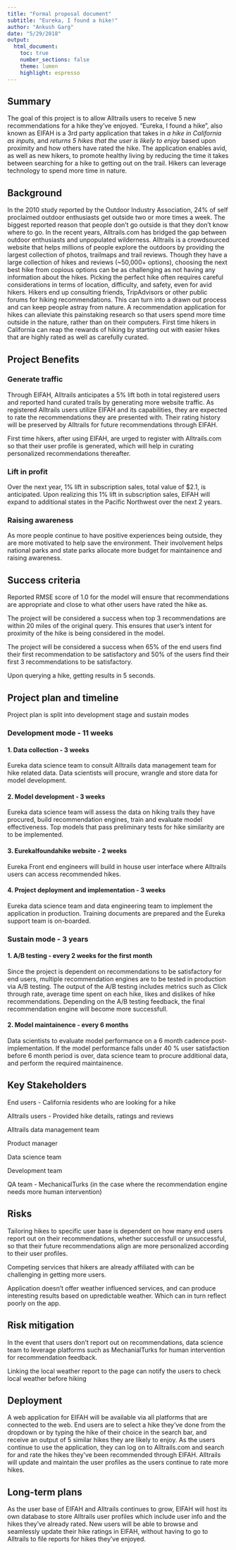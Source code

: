 ```yaml
---
title: "Formal proposal document"
subtitle: "Eureka, I found a hike!"
author: "Ankush Garg"
date: "5/29/2018"
output: 
  html_document:
    toc: true
    number_sections: false
    theme: lumen
    highlight: espresso
---
```


## Summary

The goal of this project is to allow Alltrails users to receive 5 new recommendations for a hike they've enjoyed. "Eureka, I found a hike", also known as EIFAH is a 3rd party application that takes in *a hike in California as inputs*, and *returns 5 hikes that the user is likely to enjoy* based upon proximity and how others have rated the hike. The application enables avid, as well as new hikers, to promote healthy living by reducing the time it takes between searching for a hike to getting out on the trail. Hikers can leverage technology to spend more time in nature. 

## Background

In the 2010 study reported by the Outdoor Industry Association, 24% of self proclaimed outdoor enthusiasts get outside two or more times a week. The biggest reported reason that people don't go outside is that they don't know where to go. In the recent years, Alltrails.com has bridged the gap between outdoor enthusiasts and unpopulated wilderness. Alltrails is a crowdsourced website that helps millions of people explore the outdoors by providing the largest collection of photos, trailmaps and trail reviews. Though they have a large collection of hikes and reviews (~50,000+ options), choosing the next best hike from copious options can be as challenging as not having any information about the hikes. Picking the perfect hike often requires careful considerations in terms of location, difficulty, and safety, even for avid hikers. Hikers end up consulting friends, TripAdvisors or other public forums for hiking recommendations. This can turn into a drawn out process and can keep people astray from nature. A recommendation application for hikes can alleviate this painstaking research so that users spend more time outside in the nature, rather than on their computers. First time hikers in California can reap the rewards of hiking by starting out with easier hikes that are highly rated as well as carefully curated. 

## Project Benefits 

### Generate traffic 

Through EIFAH, Alltrails anticipates a 5% lift both in total registered users and reported hand curated trails by generating more website traffic. As registered Alltrails users utilize EIFAH and its capabilities, they are expected to rate the recommendations they are presented with. Their rating history will be preserved by Alltrails for future recommendations through EIFAH. 

First time hikers, after using EIFAH, are urged to register with Alltrails.com so that their user profile is generated, which will help in curating personalized recommendations thereafter.  

### Lift in profit 

Over the next year, 1% lift in subscription sales, total value of $2.1, is anticipated. Upon realizing this 1% lift in subscription sales, EIFAH will expand to additional states in the Pacific Northwest over the next 2 years. 

### Raising awareness

As more people continue to have positive experiences being outside, they are more motivated to help save the environment. Their involvement helps national parks and state parks allocate more budget for maintainence and raising awareness. 

## Success criteria 

Reported RMSE score of 1.0 for the model will ensure that recommendations are appropriate and close to what other users have rated the hike as.  

The project will be considered a success when top 3 recommendations are within 20 miles of the original query. This ensures that user's intent for proximity of the hike is being considered in the model.

The project will be considered a success when 65% of the end users find their first recommendation to be satisfactory and 50% of the users find their first 3 recommendations to be satisfactory. 

Upon querying a hike, getting results in 5 seconds.

## Project plan and timeline

Project plan is split into development stage and sustain modes

### Development mode - 11 weeks

#### 1. Data collection - 3 weeks
Eureka data science team to consult Alltrails data management team for hike related data. Data scientists will procure, wrangle and store data for model development. 

#### 2. Model development - 3 weeks
Eureka data science team will assess the data on hiking trails they have procured, build recommendation engines, train and evaluate model effectiveness. Top models that pass preliminary tests for hike similarity are to be implemented.

#### 3. EurekaIfoundahike website - 2 weeks
Eureka Front end engineers will build in house user interface where Alltrails users can access recommended hikes. 

#### 4. Project deployment and implementation - 3 weeks
Eureka data science team and data engineering team to implement the application in production. Training documents are prepared and the Eureka support team is on-boarded. 

### Sustain mode - 3 years

#### 1. A/B testing - every 2 weeks for the first month
Since the project is dependent on recommendations to be satisfactory for end users, multiple recommendation engines are to be tested in production via A/B testing. The output of the A/B testing includes metrics such as Click through rate, average time spent on each hike, likes and dislikes of hike recommendations. Depending on the A/B testing feedback, the final recommendation engine will become more successfull. 

#### 2. Model maintainence - every 6 months  
Data scientists to evaluate model performance on a 6 month cadence post-implementation. If the model performance falls under 40 % user satisfaction before 6 month period is over, data science team to procure additional data, and perform the required maintainence. 
 

## Key Stakeholders

End users - California residents who are looking for a hike

Alltrails users - Provided hike details, ratings and reviews 

Alltrails data management team

Product manager

Data science team 

Development team 

QA team - MechanicalTurks (in the case where the recommendation engine needs more human intervention)

## Risks

Tailoring hikes to specific user base is dependent on how many end users report out on their recommendations, whether successfull or unsuccessful, so that their future recommendations align are more personalized according to their user profiles.  

Competing services that hikers are already affiliated with can be challenging in getting more users. 

Application doesn't offer weather influenced services, and can produce interesting results based on upredictable weather. Which can in turn reflect poorly on the app.  

## Risk mitigation

In the event that users don't report out on recommendations, data science team to leverage platforms such as MechanialTurks for human intervention for recommendation feedback. 

Linking the local weather report to the page can notify the users to check local weather before hiking

## Deployment 

A web application for EIFAH will be available via all platforms that are connected to the web. End users are to select a hike they've done from the dropdown or by typing the hike of their choice in the search bar, and receive an output of 5 similar hikes they are likely to enjoy. As the users continue to use the application, they can log on to Alltrails.com and search for and rate the hikes they've been recommended through EIFAH. Alltrails will update and maintain the user profiles as the users continue to rate more hikes. 

## Long-term plans

As the user base of EIFAH and Alltrails continues to grow, EIFAH will host its own database to store Alltrails user profiles which include user info and the hikes they've already rated. New users will be able to browse and seamlessly update their hike ratings in EIFAH, without having to go to Alltrails to file reports for hikes they've enjoyed. 
